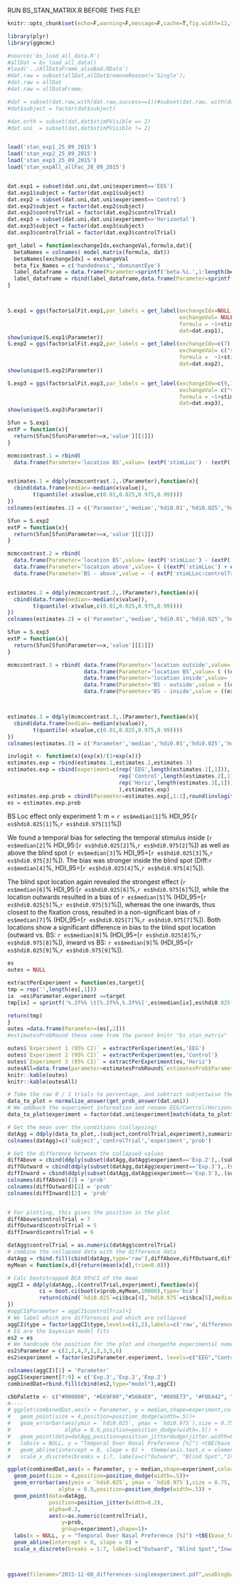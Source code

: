 RUN BS_STAN_MATRIX.R BEFORE THIS FILE!

```r
knitr::opts_chunk$set(echo=F,warning=F,message=F,cache=T,fig.width=12,fig.height=8)
```
```r
library(plyr)
library(ggmcmc)

#source('bs_load_all_data.R')
#allDat = bs_load_all_data()
#load('../AllDataFrame_alsoBad.RData')
#dat.raw = subset(allDat,allDat$removeReason!='Single');
#dat.raw = allDat
#dat.raw = allDataFrame;

#dat = subset(dat.raw,with(dat.raw,success==1))#subset(dat.raw, with(dat.raw,subject!=26&subject!='M'&success == 1))
#dat$subject = factor(dat$subject)

#dat.orth = subset(dat,dat$stimPVisible == 2)
#dat.uni  = subset(dat,dat$stimPVisible != 2)


load('stan_exp1_25_09_2015')
load('stan_exp2_25_09_2015')
load('stan_exp3_25_09_2015')
load('stan_expAll_allFac_28_09_2015')


dat.exp1 = subset(dat.uni,dat.uni$experiment=='EEG')
dat.exp1$subject = factor(dat.exp1$subject)
dat.exp2 = subset(dat.uni,dat.uni$experiment=='Control')
dat.exp2$subject = factor(dat.exp2$subject)
dat.exp2$controlTrial = factor(dat.exp2$controlTrial)
dat.exp3 = subset(dat.uni,dat.uni$experiment=='Horizontal')
dat.exp3$subject = factor(dat.exp3$subject)
dat.exp3$controlTrial = factor(dat.exp3$controlTrial)

get_label = function(exchangeIdx,exchangeVal,formula,dat){
  betaNames = colnames( model.matrix(formula, dat))
  betaNames[exchangeIdx] = exchangeVal
  beta_fix_Names = c('handedness','dominantEye')
  label_dataframe = data.frame(Parameter=sprintf('beta.%i.',1:length(betaNames)),Label=betaNames)
  label_dataframe = rbind(label_dataframe,data.frame(Parameter=sprintf('beta_fix.%i.',1:length(beta_fix_Names)),Label=beta_fix_Names))
}



S.exp1 = ggs(factorialFit.exp1,par_labels = get_label(exchangeIdx=NULL,
                                                      exchangeVal= NULL,
                                                      formula = ~1+stimLLoc + stimRLoc +oneBack,
                                                      dat=dat.exp1),              family = 'beta')
show(unique(S.exp1$Parameter))
S.exp2 = ggs(factorialFit.exp2,par_labels = get_label(exchangeIdx=c(7),
                                                      exchangeVal= c("stimRLoc:controlTrial3"),
                                                      formula =  ~1+stimLLoc*controlTrial + controlTrial*stimRLoc +oneBack,
                                                      dat=dat.exp2),             family = 'beta')
show(unique(S.exp2$Parameter))

S.exp3 = ggs(factorialFit.exp3,par_labels = get_label(exchangeIdx=c(9,10),
                                                      exchangeVal= c("stimRLoc:controlTrial1","stimRLoc:controlTrial2"),
                                                      formula = ~1+stimLLoc*controlTrial + controlTrial*stimRLoc +oneBack,
                                                      dat=dat.exp3),              family = 'beta')
show(unique(S.exp3$Parameter))

```



```r

Sfun = S.exp1
extP = function(x){
  return(Sfun[Sfun$Parameter==x,'value'][[1]])
}

mcmccontrast.1 = rbind(
  data.frame(Parameter='location BS',value= (extP('stimLLoc') - (extP('stimRLoc')))/2))


estimates.1 = ddply(mcmccontrast.1,.(Parameter),function(x){
  cbind(data.frame(median=-median(x$value)),
        t(quantile(-x$value,c(0.01,0.025,0.975,0.99))))
})
colnames(estimates.1) = c('Parameter','median','hdi0.01','hdi0.025','hdi0.975','hdi0.99')

```


```r

Sfun = S.exp2
extP = function(x){
  return(Sfun[Sfun$Parameter==x,'value'][[1]])
}

mcmccontrast.2 = rbind(
  data.frame(Parameter='location BS',value= (extP('stimLLoc') - (extP('stimRLoc')))/2),
  data.frame(Parameter='location above',value= ( ((extP('stimLLoc') + extP('stimLLoc:controlTrial3')) - (extP('stimRLoc') + extP('stimRLoc:controlTrial3'))))/2),
  data.frame(Parameter='BS - above',value = -( extP('stimLLoc:controlTrial3') - extP('stimRLoc:controlTrial3') )/2) ) # minus because we want to know BS - above, i.e. BS - (BS+BS:above) > 0 => BS cancels and we are left with -BS:above >0


estimates.2 = ddply(mcmccontrast.2,.(Parameter),function(x){
  cbind(data.frame(median=-median(x$value)),
        t(quantile(-x$value,c(0.01,0.025,0.975,0.99))))
})
colnames(estimates.2) = c('Parameter','median','hdi0.01','hdi0.025','hdi0.975','hdi0.99')


```

```r
Sfun = S.exp3
extP = function(x){
  return(Sfun[Sfun$Parameter==x,'value'][[1]])
}

mcmccontrast.3 = rbind( data.frame(Parameter='location outside',value= (extP('stimLLoc') - (extP('stimRLoc')))/2),
                        data.frame(Parameter='location BS',value= ( ((extP('stimLLoc') + extP('stimLLoc:controlTrial1')) - (extP('stimRLoc') + extP('stimRLoc:controlTrial1'))))/2),
                        data.frame(Parameter='location inside',value= ( ((extP('stimLLoc') + extP('stimLLoc:controlTrial2')) - (extP('stimRLoc') + extP('stimRLoc:controlTrial2'))))/2),
                        data.frame(Parameter='BS - outside',value = ((extP('stimLLoc:controlTrial1')) - extP('stimRLoc:controlTrial1'))/2),
                        data.frame(Parameter='BS - inside',value = ((extP('stimLLoc:controlTrial1') - extP('stimLLoc:controlTrial2')) - (extP('stimRLoc:controlTrial1') - extP('stimRLoc:controlTrial2')))/2) )



estimates.3 = ddply(mcmccontrast.3,.(Parameter),function(x){
  cbind(data.frame(median=-median(x$value)),
        t(quantile(-x$value,c(0.01,0.025,0.975,0.99))))
})
colnames(estimates.3) = c('Parameter','median','hdi0.01','hdi0.025','hdi0.975','hdi0.99')

```


```r
invlogit <- function(x){exp(x)/(1+exp(x))}
estimates.exp = rbind(estimates.1,estimates.2,estimates.3)
estimates.exp = cbind(experiment=c(rep('EEG',length(estimates.1[,1])),
                                   rep('Control',length(estimates.2[,1])),
                                   rep('Horiz',length(estimates.3[,1]))
                                   ),estimates.exp)
estimates.exp.prob = cbind(Parameter=estimates.exp[,1:2],round(invlogit(estimates.exp[,3:7])*100-50,2))
es = estimates.exp.prob


```
BS Loc effect only experiment 1:  m = `r es$median[1]`% HDI_95:[`r es$hdi0.025[1]`%,`r es$hdi0.975[1]`%])

We found a temporal bias for selecting the temporal stimulus inside (`r es$median[2]`%  HDI_95:[`r es$hdi0.025[2]`%,`r es$hdi0.975[2]`%]) as well as above the blind spot (`r es$median[3]`% HDI_95=[`r es$hdi0.025[3]`%,`r es$hdi0.975[3]`%]). The bias was stronger inside the blind spot (Diff:`r es$median[4]`%, HDI_95=[`r es$hdi0.025[4]`%,`r es$hdi0.975[4]`%]). 

 The blind spot location again revealed the strongest effect (`r es$median[6]`%  HDI_95:[`r es$hdi0.025[6]`%,`r es$hdi0.975[6]`%]), while the location outwards resulted in a  bias of `r es$median[5]`% (HDI_95=[`r es$hdi0.025[5]`%,`r es$hdi0.975[5]`%]), whereas the one inwards, thus closest to the fixation cross, resulted in a non-significant bias of `r es$median[7]`% (HDI_95=[`r es$hdi0.025[7]`%,`r es$hdi0.975[7]`%]). Both locations show a significant difference in bias to the blind spot location (outward vs. BS: `r es$median[8]`% (HDI_95=[`r es$hdi0.025[8]`%,`r es$hdi0.975[8]`%]),   inward vs BS: `r es$median[9]`% (HDI_95=[`r es$hdi0.025[9]`%,`r es$hdi0.975[9]`%]).

```r
es
outes = NULL

extractPerExperiment = function(es,target){
tmp = rep('',length(es[,1]))
ix  =es$Parameter.experiment ==target
tmp[ix] = sprintf('%.2f%% \t[%.2f%%,%.2f%%]',es$median[ix],es$hdi0.025[ix],es$hdi0.975[ix])

return(tmp)
}
outes =data.frame(Parameter=(es[,2]))
#estimatesProbRound these come from the parent knitr "bs_stan_matrix"

outes$`Experiment 1 (95% CI)` = extractPerExperiment(es,'EEG')
outes$`Experiment 2 (95% CI)` = extractPerExperiment(es,'Control')
outes$`Experiment 3 (95% CI)` = extractPerExperiment(es,'Horiz')
outesAll=data.frame(parameter=estimatesProbRound$`estimatesProb$Parameter`,`All experiments (95% CI)`= sprintf('%.2f%% \t[%.2f%%,%.2f%%]',estimatesProbRound$median,estimatesProbRound$hdi0.025,estimatesProbRound$hdi0.975))
knitr::kable(outes)
knitr::kable(outesAll)
```


```r
# Take the raw 0 / 1 trials to percentage, and subtract subjectwise the mean
data_to_plot = normalize_answer(get_prob_answer(dat.uni))
# We addback the experiment information and rename EEG/Control/Horizontal to Exp1/Exp2/exp3
data_to_plot$experiment = factor(dat.uni$experiment[match(data_to_plot$subject,dat.uni$subject)],levels=c("EEG","Control","Horizontal"),labels =c('Exp.1','Exp.2','Exp.3'))

# Get the mean over the conditions (collapsing)
datAgg = ddply(data_to_plot,.(subject,controlTrial,experiment),summarise,(mean(prob[stimLLoc==0&stimRLoc==1])-mean(prob[stimLLoc==1&stimRLoc==0]))/2*100,.drop=T)
colnames(datAgg)=c('subject','controlTrial','experiment','prob')

# Get the difference between the collapsed values
diffAbove = cbind(ddply(subset(datAgg,datAgg$experiment=='Exp.2'),.(subject),function(x){x$prob[x$controlTrial==1] - x$prob[x$controlTrial==3]}),type='difference')
diffOutward = cbind(ddply(subset(datAgg,datAgg$experiment=='Exp.3'),.(subject),function(x){x$prob[x$controlTrial==1] - x$prob[x$controlTrial==0]}),type='difference')
diffInward = cbind(ddply(subset(datAgg,datAgg$experiment=='Exp.3'),.(subject),function(x){x$prob[x$controlTrial==1] - x$prob[x$controlTrial==2]}),type='difference')
colnames(diffAbove)[2] = 'prob'
colnames(diffOutward)[2] = 'prob'
colnames(diffInward)[2] = 'prob'


# For plotting, this gives the position in the plot
diffAbove$controlTrial = 7
diffOutward$controlTrial = 5
diffInward$controlTrial = 6

datAgg$controlTrial = as.numeric(datAgg$controlTrial)
# combine the collapsed data with the difference data
datAgg = rbind.fill(cbind(datAgg,type='raw'),diffAbove,diffOutward,diffInward)
myMean = function(x,d){return(mean(x[d],trim=0.0))}

# Calc bootstrapped BCA 95%CI of the mean
aggCI = ddply(datAgg,.(controlTrial,experiment),function(x){
          ci = boot.ci(boot(x$prob,myMean,10000),type='bca')
          return(cbind(`hdi0.025`=ci$bca[4],`hdi0.975`=ci$bca[5],median=ci$t0,type=x$type[1]))
})
#aggCI$Parameter = aggCI$controlTrial+1
# We label which are differences and which are collapsed
aggCI$type = factor(aggCI$type,levels=c(1,2),labels=c('raw','difference'))
# ES are the bayesian model fits
es2 = es
# We handcode the position for the plot and changethe experimental names
es2$Parameter = c(2,2,4,7,1,2,3,5,6)
es2$experiment = factor(es2$Parameter.experiment, levels=c("EEG","Control","Horiz"),labels =c('Exp.1','Exp.2','Exp.3'))

colnames(aggCI)[1] = 'Parameter'
aggCI$experiment[7:9] = c('Exp.3','Exp.3','Exp.2')
combinedDat=rbind.fill(cbind(es2,type="model"),aggCI)

cbbPalette <- c("#000000", "#E69F00","#56B4E9", "#009E73", "#F0E442", "#0072B2", "#D55E00", "#CC79A7")
#----
# ggplot(combinedDat,aes(x = Parameter, y = median,shape=experiment,color=type))+
#   geom_point(size = 4,position=position_dodge(width=.5))+
#   geom_errorbar(aes(ymin = `hdi0.025`, ymax = `hdi0.975`),size = 0.75, width = 0.15, 
#                 alpha = 0.9,position=position_dodge(width=.5)) +
#   geom_point(data=datAgg,position=position_jitterdodge(jitter.width=0.02,dodge.width=.5),alpha=0.3,aes(x=as.numeric(controlTrial),y=prob,fill=0,group=experiment),shape=1)+
#   labs(x = NULL, y = "Temporal Over Nasal Preference [%]") +tBE(base_family = 'sans',base_size = 16)+
#   geom_abline(intercept = 0, slope = 0) +  theme(axis.text.x = element_text(angle = 45, hjust = 1))+
#   scale_x_discrete(breaks = 1:7, labels=c("Outward", "Blind Spot","Inward","Above","BS vs Outward","BS vs Inward", "BS vs Above"))+theme(axis.text.x = element_text(angle = 90, hjust = 1))+scale_color_manual(values=cbbPalette)

ggplot(combinedDat,aes(x = Parameter, y = median,shape=experiment,color=type))+
  geom_point(size = 4,position=position_dodge(width=.5))+
  geom_errorbar(aes(ymin = `hdi0.025`, ymax = `hdi0.975`),size = 0.75, width = 0.15, 
                alpha = 0.9,position=position_dodge(width=.5)) +
  geom_point(data=datAgg,
             position=position_jitter(width=0.2),
             alpha=0.3,
             aes(x=as.numeric(controlTrial),
                 y=prob,
                 group=experiment),shape=1)+
  labs(x = NULL, y = "Temporal Over Nasal Preference [%]") +tBE(base_family = 'sans',base_size = 16)+
  geom_abline(intercept = 0, slope = 0) +
  scale_x_discrete(breaks = 1:7, labels=c("Outward", "Blind Spot","Inward","Above","BS vs Outward","BS vs Inward", "BS vs Above"))+scale_color_manual(values=cbbPalette,guide=F)+scale_shape_discrete(guide=F)



ggsave(filename="2015-12-08_differences-singleexperiment.pdf",useDingbats=FALSE,width=11.5)



```
